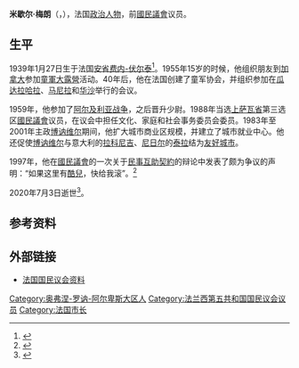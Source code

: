 {{Infobox officeholder
| name          = 米歇尔·梅朗
| native_name   = Michel Meylan
| caption       = 
| office        = [[國民議會_(法國)|法國國民議會]]议员
| term_start    = 1988年6月23日
| term_end      = 2002年6月18日
| constituency  = 上萨瓦省第三选区
| office1       = [[博讷维尔|博讷维尔]]市长
| term_start1   = 1983年
| term_end1     = 2001年
| birth_date    = 1939年1月27日
| birth_place   = [[法国|法国]][[费内-伏尔泰|费内-伏尔泰]]
| death_date    = {{Death date and age|df=y|2020|07|03|1939|01|27}}
| death_place   = 法国[[福西尼地区圣皮埃尔|福西尼地区圣皮埃尔]]
| nationality   = {{FRA}}
| party         = [[法国民主联盟|法国民主联盟]]
| occupation    = 政治人物
| awards = {{法国荣誉军团勋章|type=4}}
}}
'''米歇尔·梅朗'''（{{lang-fr|Michel Meylan}}，{{bd|1939年|1月27日|2020年|7月3日|catIdx=Meylan}}），法国[[政治人物|政治人物]]，前[[國民議會_(法國)|國民議會]]议员。
==生平==
1939年1月27日生于法国[[安省_(法国)|安省]][[费内-伏尔泰|费内-伏尔泰]]<ref>{{cite web |title=L'ancien maire de Bonneville et député, Michel Meylan, est décédé à 81 ans |url=https://www.lemessager.fr/11957/article/2020-07-12/l-ancien-maire-de-bonneville-et-depute-michel-meylan-est-decede-81-ans |publisher=Le Messager |language=fr |date=2020-07-12 |access-date=2020-08-03 |archive-date=2020-07-17 |archive-url=https://web.archive.org/web/20200717054213/https://www.lemessager.fr/11957/article/2020-07-12/l-ancien-maire-de-bonneville-et-depute-michel-meylan-est-decede-81-ans |dead-url=no }}</ref>。1955年15岁的时候，他组织朋友到[[加拿大|加拿大]]参加[[世界童軍大露營|童軍大露營]]活动。40年后，他在法国创建了童军协会，并组织参加在[[瓜达拉哈拉_(墨西哥)|瓜达拉哈拉]]、[[马尼拉|马尼拉]]和[[华沙|华沙]]举行的会议。

1959年，他参加了[[阿尔及利亚战争|阿尔及利亚战争]]，之后晋升少尉。1988年当选[[上萨瓦省|上萨瓦省]]第三选区[[國民議會_(法國)|國民議會]]议员，在议会中担任文化、家庭和社会事务委员会委员。1983年至2001年主政[[博讷维尔|博讷维尔]]期间，他扩大城市商业区规模，并建立了城市就业中心。他还促使[[博讷维尔|博讷维尔]]与意大利的[[拉科尼吉|拉科尼吉]]、[[尼日尔|尼日尔]]的[[泰拉|泰拉]]结为[[友好城市|友好城市]]。

1997年，他在[[國民議會_(法國)|國民議會]]的一次关于[[民事互助契約|民事互助契約]]的辩论中发表了颇为争议的声明：“如果这里有[[酷兒|酷兒]]，快给我滚”。<ref>{{cite web|url=https://www.lexpress.fr/actualite/politique/lfi/petit-guide-officieux-de-l-assemblee-a-l-usage-du-nouveau-depute_1917859.html|title=Petit guide officieux de l'Assemblée à l'usage du nouveau député|date=2017-06-19|work=L'Express|language=fr|access-date=2020-08-03|archive-date=2020-07-15|archive-url=https://web.archive.org/web/20200715053632/https://www.lexpress.fr/actualite/politique/lfi/petit-guide-officieux-de-l-assemblee-a-l-usage-du-nouveau-depute_1917859.html|dead-url=no}}</ref>

2020年7月3日逝世<ref>{{cite web|url=https://www.francebleu.fr/infos/politique/figure-politique-haut-savoyarde-michel-meylan-est-mort-a-81-ans-1594535697|title=Figure politique haut-savoyarde Michel Meylan est mort à 81 ans|date=2020-07-12|work=France Bleu|language=fr|access-date=2020-08-03|archive-date=2020-08-26|archive-url=https://web.archive.org/web/20200826150206/https://www.francebleu.fr/infos/politique/figure-politique-haut-savoyarde-michel-meylan-est-mort-a-81-ans-1594535697|dead-url=no}}</ref>。
==参考资料==
{{reflist}}
==外部链接==
*[http://www.assemblee-nationale.fr/11/tribun/fiches_id/2178.asp 法国国民议会资料] {{Wayback|url=http://www.assemblee-nationale.fr/11/tribun/fiches_id/2178.asp |date=20191230093225 }}
{{DEFAULTSORT:Meylan, Michel}}
[[Category:奥弗涅-罗讷-阿尔卑斯大区人|Category:奥弗涅-罗讷-阿尔卑斯大区人]]
[[Category:法兰西第五共和国国民议会议员|Category:法兰西第五共和国国民议会议员]]
[[Category:法国市长|Category:法国市长]]
